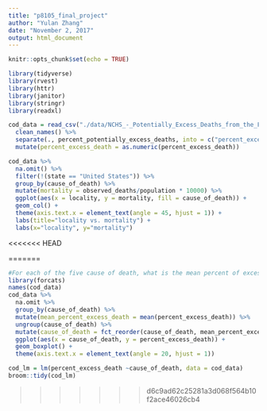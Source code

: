 ```yaml
---
title: "p8105_final_project"
author: "Yulan Zhang"
date: "November 2, 2017"
output: html_document
---
```


```r
knitr::opts_chunk$set(echo = TRUE)
```

```r
library(tidyverse)
library(rvest)
library(httr)
library(janitor)
library(stringr)
library(readxl)
```


```r
cod_data = read_csv("./data/NCHS_-_Potentially_Excess_Deaths_from_the_Five_Leading_Causes_of_Death.csv") %>%
  clean_names() %>%
  separate(., percent_potentially_excess_deaths, into = c("percent_excess_death"), sep = "%") %>%
  mutate(percent_excess_death = as.numeric(percent_excess_death))
```


```r
cod_data %>%
  na.omit() %>%
  filter(!(state == "United States")) %>%
  group_by(cause_of_death) %>% 
  mutate(mortality = observed_deaths/population * 10000) %>% 
  ggplot(aes(x = locality, y = mortality, fill = cause_of_death)) +
  geom_col() +
  theme(axis.text.x = element_text(angle = 45, hjust = 1)) +
  labs(title="locality vs. mortality") +
  labs(x="locality", y="mortality") 


```

<<<<<<< HEAD

=======
```r
#For each of the five cause of death, what is the mean percent of excess death?
library(forcats)
names(cod_data)
cod_data %>%
  na.omit %>%
  group_by(cause_of_death) %>%
  mutate(mean_percent_excess_death = mean(percent_excess_death)) %>%
  ungroup(cause_of_death) %>%
  mutate(cause_of_death = fct_reorder(cause_of_death, mean_percent_excess_death)) %>%
  ggplot(aes(x = cause_of_death, y = percent_excess_death)) +
  geom_boxplot() +
  theme(axis.text.x = element_text(angle = 20, hjust = 1))
```

```r
cod_lm = lm(percent_excess_death ~cause_of_death, data = cod_data)
broom::tidy(cod_lm)
```
>>>>>>> d6c9ad62c25281a3d068f564b10f2ace46026cb4
